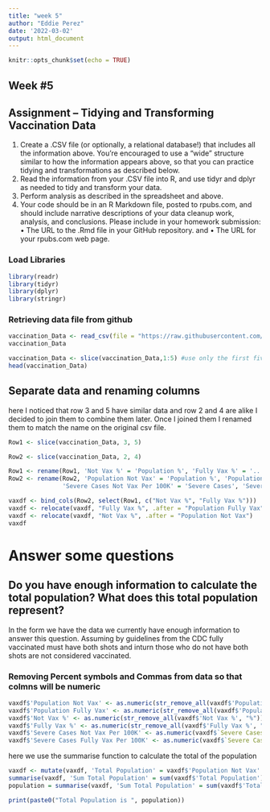```yaml
---
title: "week 5"
author: "Eddie Perez"
date: '2022-03-02'
output: html_document
---
```


```r
knitr::opts_chunk$set(echo = TRUE)
```

## Week #5 

## Assignment – Tidying and Transforming Vaccination Data 

(1) Create a .CSV file (or optionally, a relational database!) that includes all the information above. 
You’re encouraged to use a “wide” structure similar to how the information appears above, so 
that you can practice tidying and transformations as described below.
(2) Read the information from your .CSV file into R, and use tidyr and dplyr as needed to tidy 
and transform your data. 
(3) Perform analysis as described in the spreadsheet and above.
(4) Your code should be in an R Markdown file, posted to rpubs.com, and should include narrative 
descriptions of your data cleanup work, analysis, and conclusions. Please include in your 
homework submission:
• The URL to the .Rmd file in your GitHub repository. and 
• The URL for your rpubs.com web page.

### Load Libraries
```r
library(readr)
library(tidyr)
library(dplyr)
library(stringr)
```

### Retrieving data file from github

```r
vaccination_Data <- read_csv(file = "https://raw.githubusercontent.com/Eperez54/Dat-607/main/Week%205/israeli_vaccination_data_analysis_start.csv")
vaccination_Data

```

```r
vaccination_Data <- slice(vaccination_Data,1:5) #use only the first five rows
head(vaccination_Data)
```

##  Separate data and renaming columns 
here I noticed that row 3 and 5 have similar data and row 2 and 4 are alike I decided to join them to combine them later. Once I joined them I renamed them to match the name on the original csv file.
```r
Row1 <- slice(vaccination_Data, 3, 5)

Row2 <- slice(vaccination_Data, 2, 4)

Row1 <- rename(Row1, 'Not Vax %' = 'Population %', 'Fully Vax %' = '...3')
Row2 <- rename(Row2, 'Population Not Vax' = 'Population %', 'Population Fully Vax' = '...3',
               'Severe Cases Not Vax Per 100K' = 'Severe Cases', 'Severe Cases Fully Vax Per 100K' = '...5' )


```


```r
vaxdf <- bind_cols(Row2, select(Row1, c("Not Vax %", "Fully Vax %")))
vaxdf <- relocate(vaxdf, "Fully Vax %", .after = "Population Fully Vax")
vaxdf <- relocate(vaxdf, "Not Vax %", .after = "Population Not Vax")
vaxdf

```

# Answer some questions
## Do you have enough information to calculate the total population? What does this total population represent?
In the form we have the data we currently have enough information to answer this question. Assuming by guidelines from the CDC fully vaccinated must have both shots and inturn those who do not have both shots are not considered vaccinated.

### Removing Percent symbols and Commas from data so that colmns will be numeric
```r
vaxdf$'Population Not Vax' <- as.numeric(str_remove_all(vaxdf$'Population Not Vax', ","))
vaxdf$'Population Fully Vax' <- as.numeric(str_remove_all(vaxdf$'Population Fully Vax', ","))
vaxdf$'Not Vax %' <- as.numeric(str_remove_all(vaxdf$'Not Vax %', "%"))
vaxdf$'Fully Vax %' <- as.numeric(str_remove_all(vaxdf$'Fully Vax %', "%"))
vaxdf$'Severe Cases Not Vax Per 100K' <- as.numeric(vaxdf$`Severe Cases Not Vax Per 100K`)
vaxdf$'Severe Cases Fully Vax Per 100K' <- as.numeric(vaxdf$`Severe Cases Fully Vax Per 100K`)
```


here we use the summarise function to calculate the total of the population

```r
vaxdf <- mutate(vaxdf, 'Total Population' = vaxdf$'Population Not Vax' + vaxdf$'Population Fully Vax', .after = 'Age')
summarise(vaxdf, 'Sum Total Population' = sum(vaxdf$'Total Population'))
population = summarise(vaxdf, 'Sum Total Population' = sum(vaxdf$'Total Population'))

print(paste0("Total Population is ", population))

```

